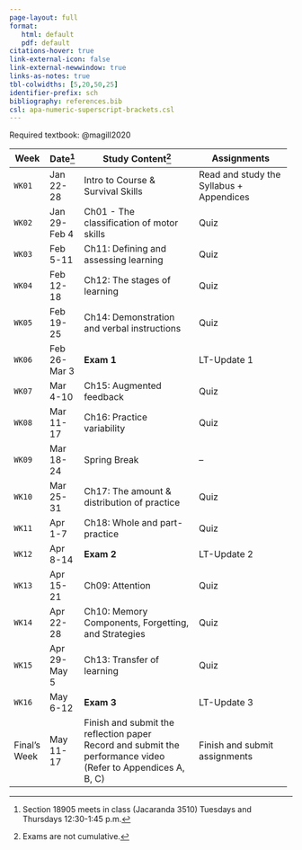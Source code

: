 ```yaml
---
page-layout: full
format: 
   html: default
   pdf: default
citations-hover: true
link-external-icon: false
link-external-newwindow: true
links-as-notes: true
tbl-colwidths: [5,20,50,25]
identifier-prefix: sch
bibliography: references.bib
csl: apa-numeric-superscript-brackets.csl
---
```


Required textbook: @magill2020

+--------------+--------------+-----------------------------------------------------+------------------------------------------+
| Week         | Date[^1]     | Study Content[^2]                                   | Assignments                              |
+==============+==============+=====================================================+==========================================+
| `WK01`       | Jan 22-28    | Intro to Course & Survival Skills                   | Read and study the Syllabus + Appendices |
+--------------+--------------+-----------------------------------------------------+------------------------------------------+
| `WK02`       | Jan 29-Feb 4 | Ch01 - The classification of motor skills           | Quiz                                     |
+--------------+--------------+-----------------------------------------------------+------------------------------------------+
| `WK03`       | Feb 5-11     | Ch11: Defining and assessing learning               | Quiz                                     |
+--------------+--------------+-----------------------------------------------------+------------------------------------------+
| `WK04`       | Feb 12-18    | Ch12: The stages of learning                        | Quiz                                     |
+--------------+--------------+-----------------------------------------------------+------------------------------------------+
| `WK05`       | Feb 19-25    | Ch14: Demonstration and verbal instructions         | Quiz                                     |
+--------------+--------------+-----------------------------------------------------+------------------------------------------+
| `WK06`       | Feb 26-Mar 3 | **Exam 1**                                          | LT-Update 1                              |
+--------------+--------------+-----------------------------------------------------+------------------------------------------+
| `WK07`       | Mar 4-10     | Ch15: Augmented feedback                            | Quiz                                     |
+--------------+--------------+-----------------------------------------------------+------------------------------------------+
| `WK08`       | Mar 11-17    | Ch16: Practice variability                          | Quiz                                     |
+--------------+--------------+-----------------------------------------------------+------------------------------------------+
| `WK09`       | Mar 18-24    | Spring Break                                        | --                                       |
+--------------+--------------+-----------------------------------------------------+------------------------------------------+
| `WK10`       | Mar 25-31    | Ch17: The amount & distribution of practice         | Quiz                                     |
+--------------+--------------+-----------------------------------------------------+------------------------------------------+
| `WK11`       | Apr 1-7      | Ch18: Whole and part-practice                       | Quiz                                     |
+--------------+--------------+-----------------------------------------------------+------------------------------------------+
| `WK12`       | Apr 8-14     | **Exam 2**                                          | LT-Update 2                              |
+--------------+--------------+-----------------------------------------------------+------------------------------------------+
| `WK13`       | Apr 15-21    | Ch09: Attention                                     | Quiz                                     |
+--------------+--------------+-----------------------------------------------------+------------------------------------------+
| `WK14`       | Apr 22-28    | Ch10: Memory Components, Forgetting, and Strategies | Quiz                                     |
+--------------+--------------+-----------------------------------------------------+------------------------------------------+
| `WK15`       | Apr 29-May 5 | Ch13: Transfer of learning                          | Quiz                                     |
+--------------+--------------+-----------------------------------------------------+------------------------------------------+
| `WK16`       | May 6-12     | **Exam 3**                                          | LT-Update 3                              |
+--------------+--------------+-----------------------------------------------------+------------------------------------------+
| Final's Week | May 11-17    | Finish and submit the reflection paper\             | Finish and submit assignments            |
|              |              | Record and submit the performance video\            |                                          |
|              |              | (Refer to Appendices A, B, C)                       |                                          |
+--------------+--------------+-----------------------------------------------------+------------------------------------------+

[^1]: Section 18905 meets in class (Jacaranda 3510) Tuesdays and Thursdays 12:30-1:45 p.m.

[^2]: Exams are not cumulative.

